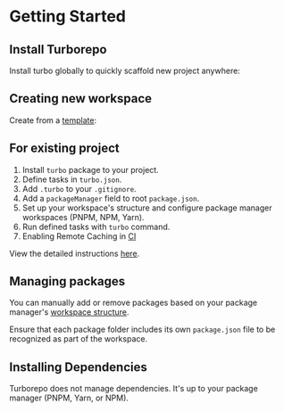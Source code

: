 
# Getting Started

## Install Turborepo

Install turbo globally to quickly scaffold new project anywhere:

<PackageManagerTabs command="install turbo --global" />


## Creating new workspace

Create from a [template](https://turborepo.com/docs/getting-started/examples):

<PackageManagerTabs command="dlx create-turbo@latest" />


## For existing project

1. Install `turbo` package to your project.
2. Define tasks in `turbo.json`.
3. Add `.turbo` to your `.gitignore`.
4. Add a `packageManager` field to root `package.json`.
5. Set up your workspace's structure and configure package manager workspaces (PNPM, NPM, Yarn).
6. Run defined tasks with `turbo` command.
7. Enabling Remote Caching in [CI](https://turborepo.com/docs/crafting-your-repository/constructing-ci)

View the detailed instructions [here](https://turborepo.com/docs/getting-started/add-to-existing-repository).


## Managing packages

You can manually add or remove packages based on your package manager's [workspace structure](./workspace-structure.mdx).

Ensure that each package folder includes its own `package.json` file to be recognized as part of the workspace.


## Installing Dependencies

Turborepo does not manage dependencies. It's up to your package manager (PNPM, Yarn, or NPM).
